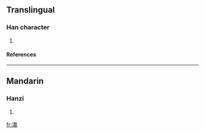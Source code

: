 ==Translingual==
===Han character===
{{Han char|rn=85|rad=水|as=10|sn=13|four=|canj=水十戈木 (EJID)}}
# {{defn|Han|sort=水10}}
====References====
{{Han ref|kx=0640.170|dkj=17962|hdz=31693.010|uh=6EA8|ud=28328}}

----
==Mandarin==
===Hanzi===
{{cmn-hanzi|pin=[[cái]] ([[cai2]])|wg=ts'ai<sup>2</sup>}}
# {{defn|Mandarin}}

[[fr:溨]]